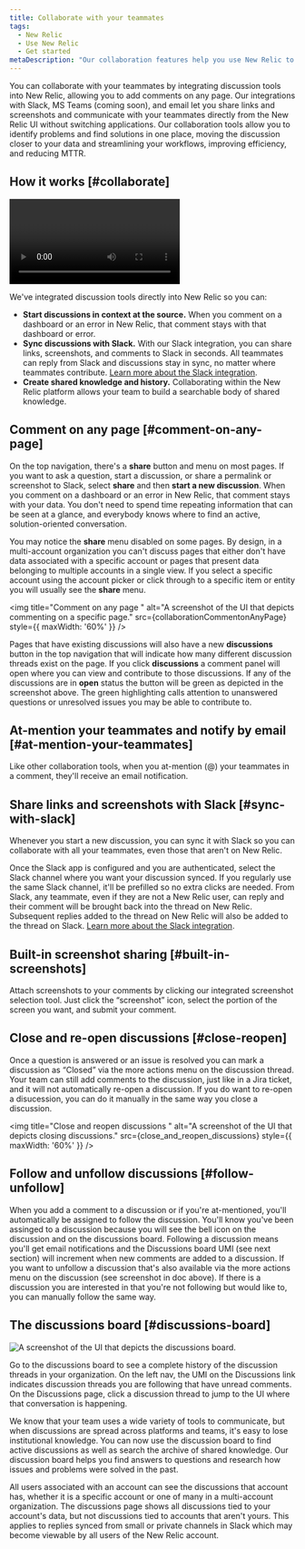 ```yaml
---
title: Collaborate with your teammates
tags:
  - New Relic 
  - Use New Relic
  - Get started
metaDescription: "Our collaboration features help you use New Relic to solve problems together"
---
```





You can collaborate with your teammates by integrating discussion tools into New Relic, allowing you to add comments on any page. Our integrations with Slack, MS Teams (coming soon), and email let you share links and screenshots and communicate with your teammates directly from the New Relic UI without switching applications. Our collaboration tools allow you to identify problems and find solutions in one place, moving the discussion closer to your data and streamlining your workflows, improving efficiency, and reducing MTTR.

## How it works [#collaborate]

<Video
 type="wistia"
 id="m4b6y854wi"
/>

We've integrated discussion tools directly into New Relic so you can: 

* **Start discussions in context at the source.** When you comment on a dashboard or an error in New Relic, that comment stays with that dashboard or error.
* **Sync discussions with Slack.**  With our Slack integration, you can share links, screenshots, and comments to Slack in seconds. All teammates can reply from Slack and discussions stay in sync, no matter where teammates contribute. [Learn more about the Slack integration](/docs/new-relic-solutions/new-relic-one/ui-data/collaborate/collaboration-slack-integration).
* **Create shared knowledge and history.** Collaborating within the New Relic platform allows your team to build a searchable body of shared knowledge.

## Comment on any page [#comment-on-any-page]

On the top navigation, there's a **share** button and menu on most pages. If you want to ask a question, start a discussion, or share a permalink or screenshot to Slack, select **share** and then **start a new discussion**. When you comment on a dashboard or an error in New Relic, that comment stays with your data. You don't need to spend time repeating information that can be seen at a glance, and everybody knows where to find an active, solution-oriented conversation.

You may notice the **share** menu disabled on some pages. By design, in a multi-account organization you can't discuss pages that either don't have data associated with a specific account or pages that present data belonging to multiple accounts in a single view. If you select a specific account using the account picker or click through to a specific item or entity you will usually see the **share** menu.

<img
  title="Comment on any page "
  alt="A screenshot of the UI that depicts commenting on a specific page."
  src={collaborationCommentonAnyPage}
  style={{ maxWidth: '60%' }}
/>

Pages that have existing discussions will also have a new **discussions** button in the top navigation that will indicate how many different discussion threads exist on the page. If you click **discussions** a comment panel will open where you can view and contribute to those discussions. If any of the discussions are in **open** status the button will be green as depicted in the screenshot above. The green highlighting calls attention to unanswered questions or unresolved issues you may be able to contribute to. 

## At-mention your teammates and notify by email [#at-mention-your-teammates]

Like other collaboration tools, when you at-mention (@) your teammates in a comment, they'll receive an email notification. 

## Share links and screenshots with Slack [#sync-with-slack]

Whenever you start a new discussion, you can sync it with Slack so you can collaborate with all your teammates, even those that aren't on New Relic.

Once the Slack app is configured and you are authenticated, select the Slack channel where you want your discussion synced. If you regularly use the same Slack channel, it'll be prefilled so no extra clicks are needed. From Slack, any teammate, even if they are not a New Relic user, can reply and their comment will be brought back into the thread on New Relic. Subsequent replies added to the thread on New Relic will also be added to the thread on Slack. [Learn more about the Slack integration](/docs/new-relic-solutions/new-relic-one/ui-data/collaborate/collaboration-slack-integration).

## Built-in screenshot sharing [#built-in-screenshots]

Attach screenshots to your comments by clicking our integrated screenshot selection tool. Just click the “screenshot” icon, select the portion of the screen you want, and submit your comment. 

## Close and re-open discussions [#close-reopen]

Once a question is answered or an issue is resolved you can mark a discussion as “Closed” via the more actions menu on the discussion thread. Your team can still add comments to the discussion, just like in a Jira ticket, and it will not automatically re-open a discussion. If you do want to re-open a disucession, you can do it manually in the same way you close a discussion.

<img
  title="Close and reopen discussions "
  alt="A screenshot of the UI that depicts closing discussions."
  src={close_and_reopen_discussions}
  style={{ maxWidth: '60%' }}
/>

## Follow and unfollow discussions [#follow-unfollow]

When you add a comment to a discussion or if you're at-mentioned, you'll automatically be assigned to follow the discussion. You'll know you've been assinged to a discussion because you will see the bell icon on the discussion and on the discussions board. Following a discussion means you'll get email notifications and the Discussions board UMI (see next section) will increment when new comments are added to a discussion. If you want to unfollow a discussion that's also available via the more actions menu on the discussion (see screenshot in doc above).  If there is a discussion you are interested in that you're not following but would like to, you can manually follow the same way. 

## The discussions board [#discussions-board]

<img
  title="Discussions board"
  alt="A screenshot of the UI that depicts the discussions board."
  src={collaboration_discussion_board_new}
/>

Go to the discussions board to see a complete history of the discussion threads in your organization. On the left nav, the UMI on the Discussions link indicates discussion threads you are following that have unread comments. On the Discussions page, click a discussion thread to jump to the UI where that conversation is happening.

We know that your team uses a wide variety of tools to communicate, but when discussions are spread across platforms and teams, it's easy to lose institutional knowledge. You can now use the discussion board to find active discussions as well as search the archive of shared knowledge. Our discussion board helps you find answers to questions and research how issues and problems were solved in the past.

All users associated with an account can see the discussions that account has, whether it is a specific account or one of many in a multi-account organization. The discussions page shows all discussions tied to your account's data, but not discussions tied to accounts that aren't yours. This applies to replies synced from small or private channels in Slack which may become viewable by all users of the New Relic account.
